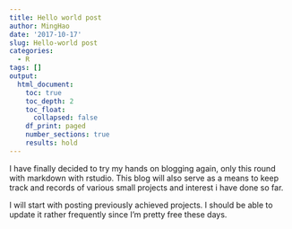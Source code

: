 ```yaml
---
title: Hello world post
author: MingHao
date: '2017-10-17'
slug: Hello-world post
categories:
  - R
tags: []
output: 
  html_document:
    toc: true
    toc_depth: 2
    toc_float: 
      collapsed: false
    df_print: paged
    number_sections: true
    results: hold
---
```


I have finally decided to try my hands on blogging again, only this round with markdown with rstudio. This blog will also serve as a means to keep track and records of various small projects and interest i have done so far. 

I will start with posting previously achieved projects. I should be able to update it rather frequently since I'm pretty free these days.